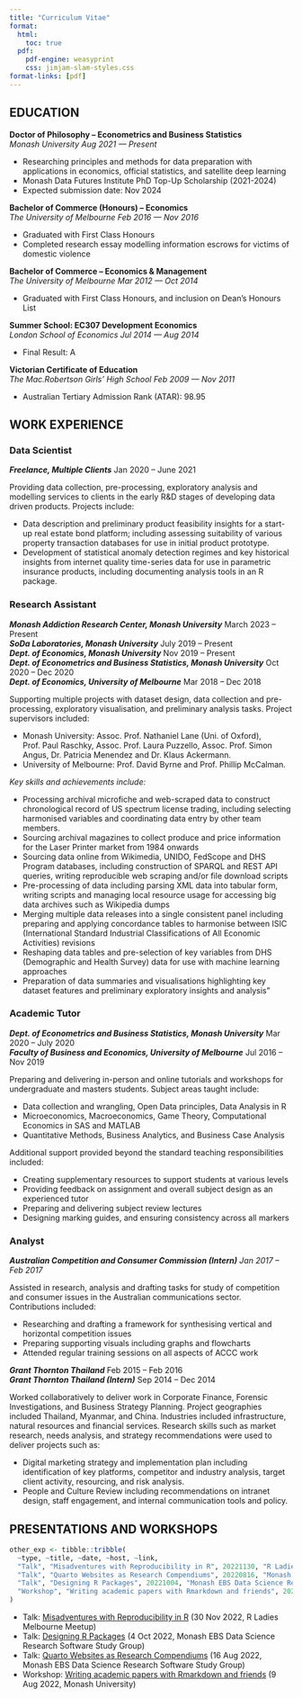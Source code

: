 ```yaml
---
title: "Curriculum Vitae"
format:
  html:
    toc: true
  pdf:
    pdf-engine: weasyprint
    css: jimjam-slam-styles.css
format-links: [pdf]
---
```


## EDUCATION

**Doctor of Philosophy -- Econometrics and Business Statistics** <br> *Monash University* [*Aug 2021 --- Present*]{.cvdate}

-   Researching principles and methods for data preparation with applications in economics, official statistics, and satellite deep learning
-   Monash Data Futures Institute PhD Top-Up Scholarship (2021-2024)
-   Expected submission date: Nov 2024

**Bachelor of Commerce (Honours) -- Economics**<br> *The University of Melbourne* [*Feb 2016 --- Nov 2016*]{.cvdate}

-   Graduated with First Class Honours
-   Completed research essay modelling information escrows for victims of domestic violence

**Bachelor of Commerce -- Economics & Management** <br> *The University of Melbourne* [*Mar 2012 --- Oct 2014*]{.cvdate}

-   Graduated with First Class Honours, and inclusion on Dean's Honours List

**Summer School: EC307 Development Economics** <br> *London School of Economics* [*Jul 2014 --- Aug 2014*]{.cvdate}

-   Final Result: A

**Victorian Certificate of Education** <br> *The Mac.Robertson Girls' High School* [*Feb 2009 --- Nov 2011*]{.cvdate}

-   Australian Tertiary Admission Rank (ATAR): 98.95

## WORK EXPERIENCE

### Data Scientist

***Freelance, Multiple Clients*** [Jan 2020 -- June 2021]{.cvdate}

Providing data collection, pre-processing, exploratory analysis and modelling services to clients in the early R&D stages of developing data driven products. Projects include:

-   Data description and preliminary product feasibility insights for a start-up real estate bond platform; including assessing suitability of various property transaction databases for use in initial product prototype.
-   Development of statistical anomaly detection regimes and key historical insights from internet quality time-series data for use in parametric insurance products, including documenting analysis tools in an R package.

### Research Assistant

***Monash Addiction Research Center, Monash University*** [March 2023 -- Present]{.cvdate} <br> ***SoDa Laboratories, Monash University*** [July 2019 -- Present]{.cvdate} <br> ***Dept. of Economics, Monash University*** [Nov 2019 -- Present]{.cvdate} <br> ***Dept. of Econometrics and Business Statistics, Monash University*** [Oct 2020 -- Dec 2020]{.cvdate} <br> ***Dept. of Economics, University of Melbourne*** [Mar 2018 -- Dec 2018]{.cvdate}

Supporting multiple projects with dataset design, data collection and pre-processing, exploratory visualisation, and preliminary analysis tasks. Project supervisors included:

-   Monash University: Assoc. Prof. Nathaniel Lane (Uni. of Oxford), Prof. Paul Raschky, Assoc. Prof. Laura Puzzello, Assoc. Prof. Simon Angus, Dr. Patricia Menendez and Dr. Klaus Ackermann.
-   University of Melbourne: Prof. David Byrne and Prof. Phillip McCalman.

*Key skills and achievements include:*

-   Processing archival microfiche and web-scraped data to construct chronological record of US spectrum license trading, including selecting harmonised variables and coordinating data entry by other team members.
-   Sourcing archival magazines to collect produce and price information for the Laser Printer market from 1984 onwards
-   Sourcing data online from Wikimedia, UNIDO, FedScope and DHS Program databases, including construction of SPARQL and REST API queries, writing reproducible web scraping and/or file download scripts
-   Pre-processing of data including parsing XML data into tabular form, writing scripts and managing local resource usage for accessing big data archives such as Wikipedia dumps
-   Merging multiple data releases into a single consistent panel including preparing and applying concordance tables to harmonise between ISIC (International Standard Industrial Classifications of All Economic Activities) revisions
-   Reshaping data tables and pre-selection of key variables from DHS (Demographic and Health Survey) data for use with machine learning approaches
-   Preparation of data summaries and visualisations highlighting key dataset features and preliminary exploratory insights and analysis"

### Academic Tutor

***Dept. of Econometrics and Business Statistics, Monash University*** [Mar 2020 -- July 2020]{.cvdate} <br> ***Faculty of Business and Economics, University of Melbourne*** [Jul 2016 -- Nov 2019]{.cvdate}

Preparing and delivering in-person and online tutorials and workshops for undergraduate and masters students. Subject areas taught include:

-   Data collection and wrangling, Open Data principles, Data Analysis in R
-   Microeconomics, Macroeconomics, Game Theory, Computational Economics in SAS and MATLAB
-   Quantitative Methods, Business Analytics, and Business Case Analysis

Additional support provided beyond the standard teaching responsibilities included:

-   Creating supplementary resources to support students at various levels
-   Providing feedback on assignment and overall subject design as an experienced tutor
-   Preparing and delivering subject review lectures
-   Designing marking guides, and ensuring consistency across all markers

### Analyst

***Australian Competition and Consumer Commission (Intern)*** [*Jan 2017 -- Feb 2017*]{.cvdate}

Assisted in research, analysis and drafting tasks for study of competition and consumer issues in the Australian communications sector. Contributions included:

-   Researching and drafting a framework for synthesising vertical and horizontal competition issues
-   Preparing supporting visuals including graphs and flowcharts
-   Attended regular training sessions on all aspects of ACCC work

***Grant Thornton Thailand*** [Feb 2015 -- Feb 2016]{.cvdate} <br> ***Grant Thornton Thailand (Intern)*** [Sep 2014 -- Dec 2014]{.cvdate}

Worked collaboratively to deliver work in Corporate Finance, Forensic Investigations, and Business Strategy Planning. Project geographies included Thailand, Myanmar, and China. Industries included infrastructure, natural resources and financial services. Research skills such as market research, needs analysis, and strategy recommendations were used to deliver projects such as:

-   Digital marketing strategy and implementation plan including identification of key platforms, competitor and industry analysis, target client activity, resourcing, and risk analysis.
-   People and Culture Review including recommendations on intranet design, staff engagement, and internal communication tools and policy.

## PRESENTATIONS AND WORKSHOPS

```r
other_exp <- tibble::tribble(
  ~type, ~title, ~date, ~host, ~link,
  "Talk", "Misadventures with Reproducibility in R", 20221130, "R Ladies Melbourne Meetup", "https://github.com/cynthiahqy/rladies-2022-11",
  "Talk", "Quarto Websites as Research Compendiums", 20220816, "Monash EBS Data Science Research Software Study Group", "https://github.com/cynthiahqy/quarto-wiki-template",
  "Talk", "Designing R Packages", 20221004, "Monash EBS Data Science Research Software Study Group", "https://github.com/cynthiahqy/design-r-magic_2022-10",
  "Workshop", "Writing academic papers with Rmarkdown and friends", 20220909, "Dept. of Economics, Monash University", "https://www.cynthiahqy.com/posts/r-markdown-and-friends/"
)
```

-   Talk: [Misadventures with Reproducibility in R](https://github.com/cynthiahqy/rladies-2022-11) (30 Nov 2022, R Ladies Melbourne Meetup)
-   Talk: [Designing R Packages](https://github.com/cynthiahqy/design-r-magic_2022-10) (4 Oct 2022, Monash EBS Data Science Research Software Study Group)
-   Talk: [Quarto Websites as Research Compendiums](https://github.com/cynthiahqy/quarto-wiki-template) (16 Aug 2022, Monash EBS Data Science Research Software Study Group)
-   Workshop: [Writing academic papers with Rmarkdown and friends](https://www.cynthiahqy.com/posts/r-markdown-and-friends/) (9 Aug 2022, Monash University)
